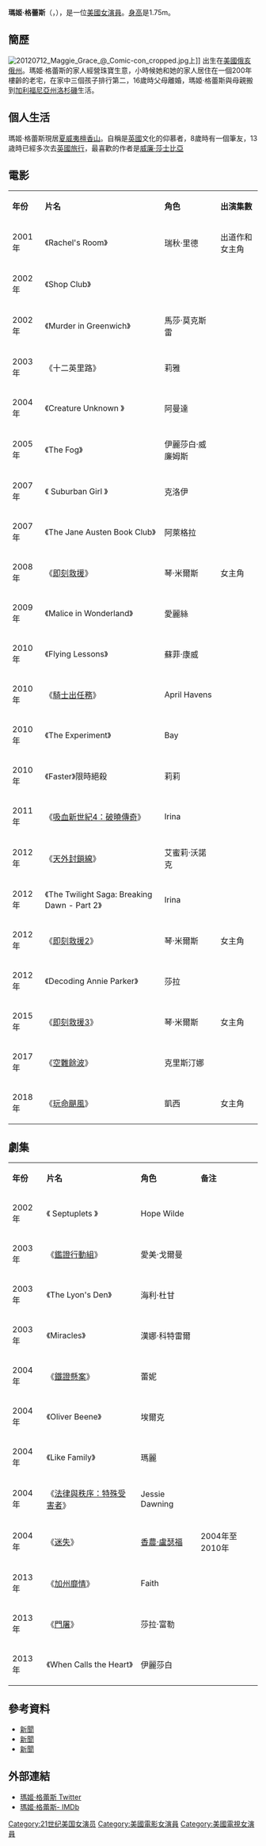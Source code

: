 {{藝人
| 姓名 = 瑪姬·格蕾斯
| 類型 = 女演員
| 圖片 = Maggie Grace by Gage Skidmore.jpg
| 圖片尺寸 = 225px
| 圖片簡介 =
| 原名 = Margaret Grace Denig
| 綽號 = 
| 國籍 = {{USA}}
| 出生日期 = {{birth date and age|1983|9|21}}
| 出生地點 = {{USA}}[[俄亥俄州|俄亥俄州]][[華盛頓縣_(俄亥俄州)|華盛頓縣]]
| 職業 = [[演員|演員]]
| 語言 = [[英語|英語]]、[[法語|法語]]
| 教育程度 =
| 宗教信仰 =
| 配偶 =
| 音樂類型 =
| 演奏樂器 =
| 出道作 = Rachel's Room
| 出道日期 = [[2001|2001]]年
| 代表作 = [[即刻救援|即刻救援]]系列
| 活躍年代 = [[2001|2001]]至今
| 唱片公司 =
| 經紀公司 =
| 網站 = 
| 相關團體 =
| 獎項 =
| IMDb =
}}
'''瑪姬·格蕾斯'''（{{lang-en|Maggie Grace}}，{{bd|1983年|9月21日|catIdx=G}}），是一位[[美國|美國]][[女演員|女演員]]。[[身高|身高]]是1.75m。

== 簡歷 ==
[[File:20120712_Maggie_Grace_@_Comic-con_cropped.jpg|thumb]]上]]
出生在[[美國|美國]][[俄亥俄州|俄亥俄州]]。瑪姬·格蕾斯的家人經營珠寶生意，小時候她和她的家人居住在一個200年樓齡的老宅，在家中三個孩子排行第二，16歲時父母離婚，瑪姬·格蕾斯與母親搬到[[加利福尼亞州|加利福尼亞州]][[洛杉磯|洛杉磯]]生活。

== 個人生活 ==
瑪姬·格蕾斯現居[[夏威夷|夏威夷]][[檀香山|檀香山]]。自稱是[[英國|英國]]文化的仰慕者，8歲時有一個筆友，13歳時已經多次去[[英國|英國]][[旅行|旅行]]，最喜歡的作者是[[威廉·莎士比亞|威廉·莎士比亞]]

== 電影 ==
{| border="2" cellpadding="4" cellspacing="0" style="margin: 1em 1em 1em 0; background: #f9f9f9; border: 1px #aaa solid; border-collapse: collapse; font-size: 95%;"
|- bgcolor="#CCCCCC" align="center"
| '''年份''' || '''片名''' || '''角色''' || '''出演集數'''
|-
| 2001年 || 《Rachel's Room》 || 瑞秋·里德 ||出道作和女主角
|-
| 2002年 || 《Shop Club》 || ||
|-
| 2002年 || 《Murder in Greenwich》 || 馬莎·莫克斯雷 ||
|-
| 2003年 || 《十二英里路》 || 莉雅 ||
|-
| 2004年 || 《Creature Unknown 》|| 阿曼達 ||
|-
| 2005年 || 《The Fog》 || 伊麗莎白·威廉姆斯 ||
|-
| 2007年 || 《 Suburban Girl 》 || 克洛伊 ||
|-
| 2007年 || 《The Jane Austen Book Club》 || 阿萊格拉||
|-
| 2008年 || 《[[即刻救援|即刻救援]]》 || 琴·米爾斯 ||女主角
|-
| 2009年 || 《Malice in Wonderland》 || 愛麗絲 ||
|-
| 2010年 || 《Flying Lessons》 || 蘇菲·康威 ||
|-
| 2010年 || 《[[騎士出任務|騎士出任務]]》 || April Havens ||
|-
| 2010年 || 《The Experiment》 || Bay ||
|-
| 2010年 || 《Faster》限時絕殺 || 莉莉 ||
|-
| 2011年 || 《[[吸血新世紀4：破曉傳奇|吸血新世紀4：破曉傳奇]]》 || Irina ||
|-
| 2012年 || 《[[天外封鎖線|天外封鎖線]]》 || 艾蜜莉·沃諾克 ||
|-
| 2012年 || 《The Twilight Saga: Breaking Dawn - Part 2》 || Irina ||
|-
| 2012年 || 《[[即刻救援2|即刻救援2]]》 || 琴·米爾斯 ||女主角
|-
| 2012年 || 《Decoding Annie Parker》 || 莎拉 ||
|-
| 2015年 || 《[[即刻救援3|即刻救援3]]》 || 琴·米爾斯 ||女主角
|-
| 2017年 || 《[[空難餘波|空難餘波]]》 ||  克里斯汀娜 ||
|-
| 2018年 || 《[[玩命颶風|玩命颶風]]》 ||  凱西 ||女主角
|}

== 劇集 ==
{| border="2" cellpadding="4" cellspacing="0" style="margin: 1em 1em 1em 0; background: #f9f9f9; border: 1px #aaa solid; border-collapse: collapse; font-size: 95%;"
|- bgcolor="#CCCCCC" align="center"
| '''年份''' || '''片名''' || '''角色''' || '''备注'''
|-
| 2002年 || 《 Septuplets 》 || Hope Wilde ||
|-
| 2003年 || 《[[鑑證行動組|鑑證行動組]]》 || 愛美·戈爾曼 ||
|-
| 2003年 || 《The Lyon's Den》 || 海利·杜甘 ||
|-
| 2003年 || 《Miracles》 || 漢娜·科特雷爾 ||
|-
| 2004年 || 《[[鐵證懸案|鐵證懸案]]》 || 蕾妮 ||
|-
| 2004年 || 《Oliver Beene》 || 埃爾克 ||
|-
| 2004年 || 《Like Family》 || 瑪麗 ||
|-
| 2004年 || 《[[法律與秩序：特殊受害者|法律與秩序：特殊受害者]]》 || Jessie Dawning ||
|-
| 2004年 || 《[[迷|迷失]]》 || [[香農·盧瑟福|香農·盧瑟福]] || 2004年至2010年
|-
| 2013年 || 《[[加州靡情|加州靡情]]》 || Faith ||
|-
| 2013年 || 《[[門屠|門屠]]》 || 莎拉·富勒 ||
|-
| 2013年 || 《When Calls the Heart》 || 伊麗莎白 ||
|}

== 參考資料 ==
* [http://www.dailymail.co.uk/home/moslive/article-399437/Maggie-Grace-Lost-paradise.html/ 新聞] {{Wayback|url=http://www.dailymail.co.uk/home/moslive/article-399437/Maggie-Grace-Lost-paradise.html/ |date=20210126161211 }}
* [http://eiga.com/person/69084/ 新聞] {{Wayback|url=http://eiga.com/person/69084/ |date=20210422065525 }}
* [http://www.excite.co.jp/News/world_ent/20130111/Aol_celebrity_96hours-2.html/ 新聞] {{Wayback|url=http://www.excite.co.jp/News/world_ent/20130111/Aol_celebrity_96hours-2.html/ |date=20130623073306 }}

==外部連結==
* [https://twitter.com/MaggieGrace/ 瑪姬·格蕾斯 Twitter ] {{Wayback|url=https://twitter.com/MaggieGrace/ |date=20210126111528 }}
* [http://www.imdb.com/name/nm1192254/ 瑪姬·格蕾斯- IMDb] {{Wayback|url=http://www.imdb.com/name/nm1192254/ |date=20210226081205 }}

{{21世纪00年代美國演員工會獎最佳戲劇影集整體演出}}
{{Authority control}}
{{DEFAULTSORT: Grace, Maggie}}
[[Category:21世纪美国女演员|Category:21世纪美国女演员]]
[[Category:美國電影女演員|Category:美國電影女演員]]
[[Category:美國電視女演員|Category:美國電視女演員]]